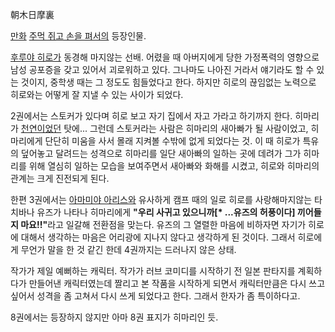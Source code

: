 朝木日摩裏

[[만화]] [[주먹 쥐고 손을 펴서]]의 등장인물.

[[후루야 히로]]가 동경해 마지않는 선배. 어렸을 때 아버지에게 당한 가정폭력의 영향으로 남성 공포증을 갖고 있어서 괴로워하고 있다. 그나마도 나아진 거라서 얘기라도 할 수 있는 것이지, 중학생 때는 그 정도도 힘들었다고 한다. 하지만 히로의 끊임없는 노력으로 히로와는 어떻게 잘 지낼 수 있는 사이가 되었다. 

2권에서는 스토커가 있다며 히로 보고 자기 집에서 자고 가라고 하기까지 한다. 히마리가 [[천연]]이었던 탓에... 그런데 스토커라는 사람은 히마리의 새아빠가 될 사람이었고, 히마리에게 단단히 미움을 사서 몰래 지켜볼 수밖에 없게 되었다는 것. 이 때 히로가 특유의 덮어놓고 달려드는 성격으로 히마리를 일단 새아빠의 일하는 곳에 데려가 그가 히마리를 위해 열심히 일하는 모습을 보여주면서 새아빠와 화해를 시켰고, 히로와 히마리의 관계는 크게 진전되게 된다. 

한편 3권에서는 [[아마미야 아리스]]와 유사하게 캠프 때의 일로 히로를 사랑해마지않는 타치바나 유즈가 나타나 히마리에게 '''"우리 사귀고 있으니까[* ...유즈의 허풍이다] 끼어들지 마요!!"'''라고 일갈해 전환점을 맞는다. 유즈의 그 열렬한 마음에 비하자면 자기가 히로에 대해서 생각하는 마음은 어리광에 지나지 않다고 생각하게 된 것이다. 그래서 히로에게 무언가 말을 한 것 같긴 한데 4권까지는 드러나지 않은 상태. 

작가가 제일 예뻐하는 캐릭터. 작가가 러브 코미디를 시작하기 전 일본 판타지를 계획하다가 만들어낸 캐릭터였는데 짤리고 본 작품을 시작하게 되면서 캐릭터만큼은 다시 쓰고 싶어서 성격을 좀 고쳐서 다시 쓰게 되었다고 한다. 그래서 한자가 좀 특이하다고.

8권에서는 등장하지 않지만 아마 8권 표지가 히마리인 듯. 
